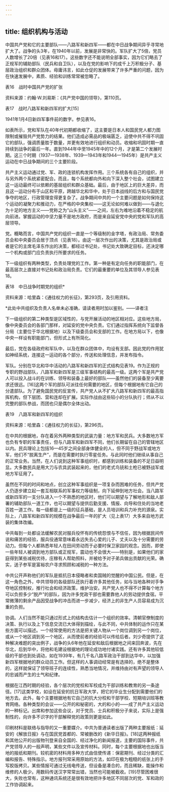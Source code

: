 ```yaml
---
---
---
```

title: 组织机构与活动
---



中国共产党和它的主要部队——八路军和新四军——都在中日战争期间异乎寻常地扩大了。战争的头3年，在1940年以前，发展是非常快的。军队扩大了5倍，党员人数增长了20倍（见表16和17）。这些数字还不能说明全部事实，因为它们略去了正规军的辅助部队（民兵和自卫队），以及在党的影响下的成千上万积极分子、基层政治组织和群众团体。毋庸讳言，如此仓促的发展带来了许多严重的问题，因为在快速发展中，素质、经验和训练常常被忽略了。

表16　战时中国共产党的扩张



资料来源：约翰·W.刘易斯：《共产党中国的领导》，第110页。

表17　战时八路军和新四军的扩大[15]



1941年1月4日新四军事件前的数字。参见表16。

如表所示，党和军队在40年代初期都收缩了，这主要是日本人和国民党人都力图限制或摧毁共产党势力的结果。他们造成必需品的极端匮乏，迫使中共不得不巩固它的部队，强调质量胜于数量，并更有效地进行组织和动员。收缩和巩固时期一直持续到战争的最后一年。直到1944年中至1945年中的12个月，才是第二个发展时期。这三个时期（1937—1938年、1939—1943年和1944—1945年）是共产主义运动在中日战争期间的三个主要阶段。

共产主义运动通过党、军、政的连锁机构发挥作用。三个系统各有自己的组织，并与另外两个系统紧密配合。而且，每个系统都向外和向下深入整个社会，试图建立这一运动最终可以依赖的基层组织和群众基础。最后，由于地区上的巨大差异，而且这一运动分布于山区和平原，跨越华北和华中，处于日本战线的后方和与国民党争夺的地区，行政管理变得更复杂了。战争期间中共的一个主要问题是如何保持这个运动的凝聚力和推动力，在严格的中央集权——这无论如何难以做到——与退化为十足的地方主义——党称之为“山头主义”——之间，左右为难地沿着不稳定的航向前进。掌握运动的中坚力量不是地方政府，而是来自延安党中央的党和军队的高层领导。

党。概略而言，中国共产党的组织一直是一个等级制的金字塔，有政治局、常务委员会和中央委员会居于顶点（见表18）。由这一层次作出的决策，尤其是政治局或者是它的主席毛泽东作出的决策，都经过书记处，书记处大致确定目标，还决定哪一个机构或部门应负责执行所要求的任务。

下一级组织有两种类型，负责处理党的工作。第一种是有定向任务的职能部门，在最高层次上直接对书记处和政治局负责。它们的最重要的单位及其领导人参见表18。

表18　中日战争时期党的组织*



资料来源：哈里森：《通往权力的长征》，第293页，及引用资料。



*此处中共组织及负责人名单未必准确，请读者用时加以鉴别。——译者注

下一级组织的第二种类型是区域性的，与党开展活动的地区相对应。这些地方局，像中央委员会的各部门那样，对延安的党中央负责。它们通过指挥系统向下监督各分局（主要位于华北根据地）以及下级委员会和支部的工作。在地方局以下，也像中央一样设有职能部门，但形式上有所简化。

最后，党在各级政府和军队中，以及在群众团体中，均设有支部。因此党的作用犹如神经系统，连接这一运动的各个部分，传送和处理信息，并发布指令。

军队。分别在华北和华中活动的八路军和新四军的正式结构见表19。作为正规的专职的野战部队，八路军和新四军是三级军事结构的最高一级。这两个军是共产党人可以投入战斗的在训练、领导和装备上最好的部队——虽然他们的装备至少离要求还很远。[16]这两个军的部队可派往任何需要的地区，但每个根据地有它自己的分遣部队。为了避免国民党的反宣传，共产党人从不扩大八路军和新四军的最高指挥机构，但下层团、营和连却在扩展。实际作战由这些较小的分队执行；师从不以完整的部队参战，而团也只是偶尔全体出动。

表19　八路军和新四军的组织



资料来源：哈里森：《通往权力的长征》，第296页。

在中共的根据地，存在着另外两种类型的武装力量：地方军和民兵。大多数地方军也负有专职的军事责任，但与八路军和新四军不同，他们长期留在自己的管辖地区以内。民兵理论上包括16—45岁之间全部身体健全的人，但不同于野战军或地方军，他们不“脱离生产”，而是在需要时执行零星任务。与此同时他们继续从事自己的正常业务。当然，在人们说到这种军事组织时，都感到训练和装备的不足日益明显。大多数民兵是用大刀与农具武装起来的，他们的老式鸟铳和土枪已被野战军或地方军征用了。

虽然在不同的时间和地点，创立这种军事组织是一项复杂而困难的任务，但共产党人仍逐步建立起一套互相联系的军事权力等级制，向下延伸到地方社会。当八路军或新四军的一支分队进入一个不熟悉的地区时，他们可以期望与了解地形和敌人部署的辅助部队一道工作，也可以期望与提供后勤支援、情报、向导和住处的当地老百姓一道工作。每一级都是上一级的征兵基础，是人员培训和兵力补充的源泉。实际上，八路军和新四军的规模在战争最后一年的扩大（见上表17）大多来自地方武装的集体改编。

中共每到一处都设法缓解农民对服兵役怀有的传统怨恨与不信任，因为根据民间传说和痛苦的经验，服兵役通常意味着永远失去心爱的儿子、丈夫以及十分需要的劳动力。但每个人都熟悉年轻人在田间劳动而于必要时保卫家园的观念。因而，即使一些年轻人被调到地方部队或正规军，震动也不会很大——特别是，如果他们的家庭得到某些减税优待，庄稼有人帮助照料，并被给予对子弟兵做出贡献的光荣。确实，送子参军是富裕农户寻求照顾和减税的一种方法。

中共公开声称他们的军队是抵抗日本侵略者和卖国贼的觉醒的中国公民。但是，在这一角色之外，中共领导的各级部队还执行着许多其他任务，如与当地各种对手争夺地区控制权，推行社会和经济政策，维护治安。共产党人也不得不计算每个地方可以负担多少“脱产”的部队，因为许多党政干部也需要靠他人的劳动提供食宿。平常微薄的剩余产品因受战争的冲击而进一步减少，经济上的非生产人员容易成为沉重的负担。

协调。人们当然不能只通过形式上的结构去估计一个组织的效率。清朝官僚制度的决策、执行以及上下信息交流已大体得到描绘，与此不同，中共体制的运作只在某些方面可以描述。一个经常使用的方法是把关键人物从一个岗位调到另一个岗位，或从一个地区调到另一个地区，从而使前者的经验可以传给后者。刘少奇提供了这种解决难题的突出例子，战争的头6年他在延安和敌后根据地之间来回奔波，先在华北，后到华中，将他和毛建设根据地的理论成功地付诸实践。还有许多其他较低级的干部也到处调动，如在1939年，有几千名八路军政治干部到达华中，以加强新四军根据地的群众动员工作。但这样的人事调动经常是有选择的，绝不是整体的，这样就保证了领导班子的连续性，熟悉当地情况，并维持由对有声望的领导人的忠诚而产生的士气和纪律。

根据在江西时期的经验，各个层次的党校和军校成为干部训练和教育的另一条途径。[17]这类学校，如设在延安的抗日军政大学，把它的毕业生分配到需要他们的地方去。此外，每个主要根据地有它自己的抗大分校和干部学校、短期培训班等教育网络。各种类型的会议——公开的和秘密的，大的和小的——成了共产主义运动的一种标记。出席和参加这些会议，对于党员、士兵和积极分子来说，实际上是强制性的，向许多不识字的干部解释党的政策则更是如此。

印刷材料是联络与指导的又一重要媒介。中共为普通读者出版了两种主要报纸：延安的《解放日报》与在国民党首都的、常被删改的《新华日报》。[18]这两种报纸和其他公开的出版物刊登来自全国的、经过净化的新闻报道，主要的国际事件，共产党领导人的一般声明，某些文件以及宣传材料。同时，每个主要根据地也出版当地的报纸和期刊。较机密的材料用多种方式由信使传递：保密期刊、经过分类的汇编和报告、特殊指示。地方报刊常采用原始的方法，如印在极为粗糙的纸张上的手写胶版拷贝。某些情报可通过无线电传送，但设备是凑合的，而且稀缺，能操作和维修的人极少。用数码传送汉字常常出错，当然也可能被截收。[19]尽管困难很大，失败也常有，这种通讯系统还是很有效地把许多地区不同层次的党、军和政的工作协调起来。